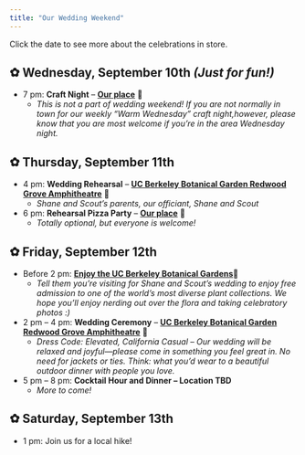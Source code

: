 ```yaml
---
title: "Our Wedding Weekend"
---
```


Click the date to see more about the celebrations in store.

::: {.callout collapse="true"}
## ✿ Wednesday, September 10th _(Just for fun!)_

-   7 pm: **Craft Night** – [**Our place**](https://maps.app.goo.gl/ZjDJ4quR9V2WwYxH9) 🧶
    -   *This is not a part of wedding weekend! If you are not normally in town for our weekly "Warm Wednesday" craft night,however, please know that you are most welcome if you're in the area Wednesday night.*
:::

::: {.callout collapse="true"}
## ✿ Thursday, September 11th

-   4 pm: **Wedding Rehearsal** – [**UC Berkeley Botanical Garden Redwood Grove Amphitheatre**](https://maps.app.goo.gl/KK8gGJY2njR5Muki8) 🌿
    -   *Shane and Scout's parents, our officiant, Shane and Scout*
-   6 pm: **Rehearsal Pizza Party** – [**Our place**](https://maps.app.goo.gl/ZjDJ4quR9V2WwYxH9) 🏡
    -   *Totally optional, but everyone is welcome!*
:::

::: {.callout collapse="true"}
## ✿ Friday, September 12th

-   Before 2 pm: [**Enjoy the UC Berkeley Botanical Gardens**](https://maps.app.goo.gl/DrgqjsZDUBRq8wD1A)🌲
    -   *Tell them you're visiting for Shane and Scout's wedding to enjoy free admission to one of the world's most diverse plant collections. We hope you'll enjoy nerding out over the flora and taking celebratory photos :)*
-   2 pm – 4 pm: **Wedding Ceremony** – [**UC Berkeley Botanical Garden Redwood Grove Amphitheatre**](https://maps.app.goo.gl/KK8gGJY2njR5Muki8) 🧡
    -   *Dress Code: Elevated, California Casual – Our wedding will be relaxed and joyful—please come in something you feel great in. No need for jackets or ties. Think: what you’d wear to a beautiful outdoor dinner with people you love.*
-   5 pm – 8 pm: **Cocktail Hour and Dinner – Location TBD**
    -   *More to come!*
:::

::: {.callout collapse="true"}
## ✿ Saturday, September 13th

-   1 pm: Join us for a local hike!
:::
